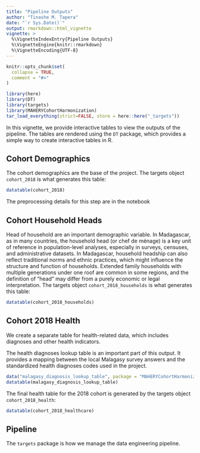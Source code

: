 ```yaml
---
title: "Pipeline Outputs"
author: "Tinashe M. Tapera"
date: "`r Sys.Date()`"
output: rmarkdown::html_vignette
vignette: >
  %\VignetteIndexEntry{Pipeline Outputs}
  %\VignetteEngine{knitr::rmarkdown}
  %\VignetteEncoding{UTF-8}
---
```


```r
knitr::opts_chunk$set(
  collapse = TRUE,
  comment = "#>"
)

library(here)
library(DT)
library(targets)
library(MAHERYCohortHarmonization)
tar_load_everything(strict=FALSE, store = here::here("_targets"))
```

In this vignette, we provide interactive tables to view the outputs of the pipeline. The tables are rendered using the `DT` package, which provides a simple way to create interactive tables in R.

## Cohort Demographics

The cohort demographics are the base of the project. The targets object `cohort_2018` is what generates this table:

```r
datatable(cohort_2018)
```

The preprocessing details for this step are in the notebook 

## Cohort Household Heads

Head of household are an important demographic variable. In Madagascar, as in many countries, the household head
(or chef de ménage) is a key unit of reference in population-level analyses, especially in surveys, censuses, 
and administrative datasets. In Madagascar, household headship can also reflect traditional norms and ethnic
practices, which might influence the structure and function of households. Extended family households with multiple
generations under one roof are common in some regions, and the definition of “head” may differ from a purely economic
or legal interpretation. The targets object `cohort_2018_households` is what generates this table:

```r
datatable(cohort_2018_households)
```

## Cohort 2018 Health

We create a separate table for health-related data, which includes diagnoses and other health indicators.

The health diagnoses lookup table is an important part of this output. It provides a mapping between the local
Malagasy survey answers and the standardized health diagnoses codes used in the project.

```r
data("malagasy_diagnosis_lookup_table", package = "MAHERYCohortHarmonization")
datatable(malagasy_diagnosis_lookup_table)
```

The final health table for the 2018 cohort is generated by the targets object `cohort_2018_health`:

```r
datatable(cohort_2018_healthcare)
```

## Pipeline

The `targets` package is how we manage the data engineering pipeline. 